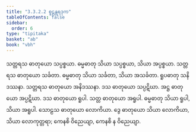 ```yaml
---
title: "3.3.2.2 စူဠန္တရဒုက"
tableOfContents: false
sidebar:
  order: 6
type: "tipitaka"
basket: "ab"
book: "vbh"
---
```



<DynamicBreadcrumb />

<Paragraph number="694" book="vbh">
သတ္တရသ ဓာတုယော သပ္ပစ္စယာ. ဓမ္မဓာတု သိယာ သပ္ပစ္စယာ, သိယာ အပ္ပစ္စယာ. သတ္တရသ ဓာတုယော သင်္ခတာ. ဓမ္မဓာတု သိယာ သင်္ခတာ, သိယာ အသင်္ခတာ. ရူပဓာတု သနိဒဿနာ. သတ္တရသ ဓာတုယော အနိဒဿနာ. ဒသ ဓာတုယော သပ္ပဋိဃာ. အဋ္ဌ ဓာတုယော အပ္ပဋိဃာ. ဒသ ဓာတုယော ရူပါ. သတ္တ ဓာတုယော အရူပါ. ဓမ္မဓာတု သိယာ ရူပါ, သိယာ အရူပါ. သောဠသ ဓာတုယော လောကိယာ. ဒွေ ဓာတုယော သိယာ လောကိယာ, သိယာ လောကုတ္တရာ; ကေနစိ ဝိညေယျာ, ကေနစိ န ဝိညေယျာ.
</Paragraph>